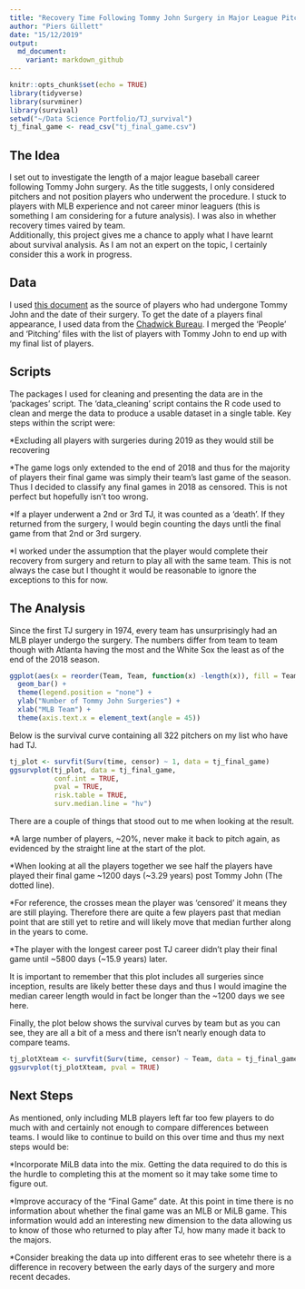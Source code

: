 ```yaml
---
title: "Recovery Time Following Tommy John Surgery in Major League Pitchers"
author: "Piers Gillett"
date: "15/12/2019"
output:
  md_document:
    variant: markdown_github
---
```


```r
knitr::opts_chunk$set(echo = TRUE)
library(tidyverse)
library(survminer)
library(survival)
setwd("~/Data Science Portfolio/TJ_survival")
tj_final_game <- read_csv("tj_final_game.csv")
```
## The Idea
I set out to investigate the length of a major league baseball career following Tommy John surgery. As the title suggests, I only considered pitchers and not position players who underwent the procedure. I stuck to players with MLB experience and not career minor leaguers (this is something I am considering for a future analysis). I was also in whether recovery times vaired by team.   
Additionally, this project gives me a chance to apply what I have learnt about survival analysis. As I am not an expert on the topic, I certainly consider this a work in progress. 

## Data
I used [this document](https://docs.google.com/spreadsheets/d/1gQujXQQGOVNaiuwSN680Hq-FDVsCwvN-3AazykOBON0/edit#gid=0) as the source of players who had undergone Tommy John and the date of their surgery.
To get the date of a players final appearance, I used data from the [Chadwick Bureau](https://github.com/chadwickbureau/baseballdatabank). I merged the 'People' and 'Pitching' files with the list of players with Tommy John to end up with my final list of players. 

## Scripts
The packages I used for cleaning and presenting the data are in the 'packages' script.
The 'data_cleaning' script contains the R code used to clean and merge the data to produce a usable dataset in a single table. 
Key steps within the script were: 

*Excluding all players with surgeries during 2019 as they would still be recovering

*The game logs only extended to the end of 2018 and thus for the majority of players their final game was simply their team's last game of the season. Thus I decided to classify any final games in 2018 as censored. This is not perfect but hopefully isn't too wrong.

*If a player underwent a 2nd or 3rd TJ, it was counted as a 'death'. If they returned from the surgery, I would begin counting the days untli the final game from that 2nd or 3rd surgery. 

*I worked under the assumption that the player would complete their recovery from surgery and return to play all with the same team. This is not always the case but I thought it would be reasonable to ignore the exceptions to this for now.

## The Analysis
Since the first TJ surgery in 1974, every team has unsurprisingly had an MLB player undergo the surgery. The numbers differ from team to team though with Atlanta having the most and the White Sox the least as of the end of the 2018 season. 
```r
ggplot(aes(x = reorder(Team, Team, function(x) -length(x)), fill = Team), data = tj_final_game) +
  geom_bar() +
  theme(legend.position = "none") +
  ylab("Number of Tommy John Surgeries") +
  xlab("MLB Team") +
  theme(axis.text.x = element_text(angle = 45))
```


Below is the survival curve containing all 322 pitchers on my list who have had TJ.
```r
tj_plot <- survfit(Surv(time, censor) ~ 1, data = tj_final_game)
ggsurvplot(tj_plot, data = tj_final_game,
           conf.int = TRUE,
           pval = TRUE,
           risk.table = TRUE,
           surv.median.line = "hv")
```

There are a couple of things that stood out to me when looking at the result.

*A large number of players, ~20%, never make it back to pitch again, as evidenced by the straight line at the start of the plot.

*When looking at all the players together we see half the players have played their final game ~1200 days (~3.29 years) post Tommy John (The dotted line).  

*For reference, the crosses mean the player was 'censored' it means they are still playing. Therefore there are quite a few players past that median point that are still yet to retire and will likely move that median further along in the years to come. 

*The player with the longest career post TJ career didn't play their final game until ~5800 days (~15.9 years) later.

It is important to remember that this plot includes all surgeries since inception, results are likely better these days and thus I would imagine the median career length would in fact be longer than the ~1200 days we see here.

Finally, the plot below shows the survival curves by team but as you can see, they are all a bit of a mess and there isn't nearly enough data to compare teams. 


```r
tj_plotXteam <- survfit(Surv(time, censor) ~ Team, data = tj_final_game)
ggsurvplot(tj_plotXteam, pval = TRUE)
```

## Next Steps
As mentioned, only including MLB players left far too few players to do much with and certainly not enough to compare differences between teams. I would like to continue to build on this over time and thus my next steps would be:

*Incorporate MiLB data into the mix. Getting the data required to do this is the hurdle to completing this at the moment so it may take some time to figure out.

*Improve accuracy of the "Final Game" date. At this point in time there is no information about whether the final game was an MLB or MiLB game. This information would add an interesting new dimension to the data allowing us to know of those who returned to play after TJ, how many made it back to the majors. 

*Consider breaking the data up into different eras to see whetehr there is a difference in recovery between the early days of the surgery and more recent decades.